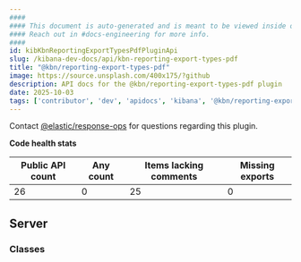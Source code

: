 ```yaml
---
####
#### This document is auto-generated and is meant to be viewed inside our experimental, new docs system.
#### Reach out in #docs-engineering for more info.
####
id: kibKbnReportingExportTypesPdfPluginApi
slug: /kibana-dev-docs/api/kbn-reporting-export-types-pdf
title: "@kbn/reporting-export-types-pdf"
image: https://source.unsplash.com/400x175/?github
description: API docs for the @kbn/reporting-export-types-pdf plugin
date: 2025-10-03
tags: ['contributor', 'dev', 'apidocs', 'kibana', '@kbn/reporting-export-types-pdf']
---
```




Contact [@elastic/response-ops](https://github.com/orgs/elastic/teams/response-ops) for questions regarding this plugin.

**Code health stats**

| Public API count  | Any count | Items lacking comments | Missing exports |
|-------------------|-----------|------------------------|-----------------|
| 26 | 0 | 25 | 0 |

## Server

### Classes
<DocDefinitionList data={kbnReportingExportTypesPdfObj.server.classes}/>

